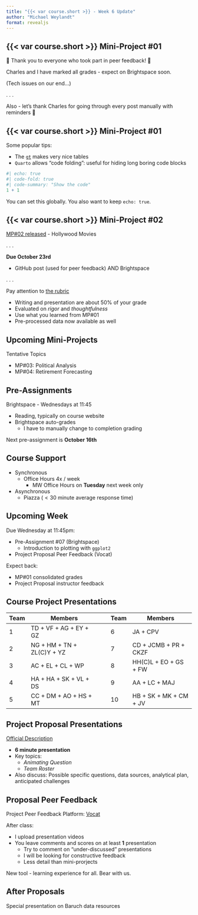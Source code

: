 ```yaml
---
title: "{{< var course.short >}} - Week 6 Update"
author: "Michael Weylandt"
format: revealjs
---
```


## {{< var course.short >}} Mini-Project #01

👏 Thank you to everyone who took part in peer feedback! 👏

Charles and I have marked all grades - expect on Brightspace soon.

(Tech issues on our end...)

. . .

Also - let's thank Charles for going through every post manually with reminders 👏

## {{< var course.short >}} Mini-Project #01

Some popular tips:

-   The [`gt`](https://gt.rstudio.com/) makes very nice tables
-   `Quarto` allows "code folding": useful for hiding long boring code blocks

```r
#| echo: true
#| code-fold: true
#| code-summary: "Show the code"
1 + 1
```

You can set this globally. You also want to keep `echo: true`.

## {{< var course.short >}} Mini-Project #02

[MP#02 released](../miniprojcts/mini02.html) - Hollywood Movies

. . .

**Due October 23rd**

-   GitHub post (used for peer feedback) AND Brightspace

. . .

Pay attention to [the rubric](../miniprojects/mini02.html#rubric)

-   Writing and presentation are about 50% of your grade
-   Evaluated on *rigor* and *thoughtfulness*
-   Use what you learned from MP#01
-   Pre-processed data now available as well

## Upcoming Mini-Projects

Tentative Topics

-   MP#03: Political Analysis
-   MP#04: Retirement Forecasting

## Pre-Assignments

Brightspace - Wednesdays at 11:45

-   Reading, typically on course website
-   Brightspace auto-grades
    -   I have to manually change to completion grading

Next pre-assignment is **October 16th**

## Course Support

-   Synchronous
    -   Office Hours 4x / week
        -   MW Office Hours on **Tuesday** next week only
-   Asynchronous
    -   Piazza ($<30$ minute average response time)

## Upcoming Week

Due Wednesday at 11:45pm:

- Pre-Assignment #07 (Brightspace)
  * Introduction to plotting with `ggplot2`
- Project Proposal Peer Feedback (Vocat)

Expect back:

-   MP#01 consolidated grades
-   Project Proposal instructor feedback

## Course Project Presentations

| Team | Members                    |   | Team | Members                |
|------|----------------------------|---|------|------------------------|
| 1    | TD + VF + AG + EY + GZ     |   | 6    | JA + CPV               |
| 2    | NG + HM + TN + ZL(C)Y + YZ |   | 7    | CD + JCMB + PR + CKZF  |
| 3    | AC + EL + CL + WP          |   | 8    | HH(C)L + EO + GS + FW  |
| 4    | HA + HA + SK + VL + DS     |   | 9    | AA + LC + MAJ          |
| 5    | CC + DM + AO + HS + MT     |   | 10   | HB + SK + MK + CM + JV |

## Project Proposal Presentations

[Official Description](https://michael-weylandt.com/STA9750/project.html#project-proposal-presentations)

-   **6 minute presentation**
-   Key topics:
    -   *Animating Question*
    -   *Team Roster*
-   Also discuss: Possible specific questions, data sources, analytical plan, anticipated challenges

## Proposal Peer Feedback

Project Peer Feedback Platform: [Vocat](https://baruch.vocat.io/courses/2439)

After class: 

- I upload presentation videos
- You leave comments and scores on at least **1** presentation
  * Try to comment on "under-discussed" presentations
  * I will be looking for constructive feedback
  * Less detail than mini-prorjects
 
New tool - learning experience for all. Bear with us.

## After Proposals

Special presentation on Baruch data resources
